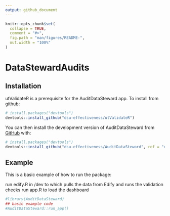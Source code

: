 ```yaml
---
output: github_document
---
```


<!-- README.md is generated from README.Rmd. Please edit that file -->

```r
knitr::opts_chunk$set(
  collapse = TRUE,
  comment = "#>",
  fig.path = "man/figures/README-",
  out.width = "100%"
)
```

# DataStewardAudits

<!-- badges: start -->
<!-- badges: end -->


## Installation

utValidateR is a prerequisite for the AuditDataSteward app. To install from github:

``` r
# install.packages("devtools")
devtools::install_github("dsu-effectiveness/utValidateR")
```


You can then install the development version of AuditDataSteward from [GitHub](https://github.com/) with:

``` r
# install.packages("devtools")
devtools::install_github("dsu-effectiveness/AuditDataSteward", ref = "develop")
```

## Example

This is a basic example of how to run the package:

run edify.R in /dev to which pulls the data from Edify and runs the validation checks
run app.R to load the dashboard

```r
#library(AuditDataSteward)
## basic example code
#AuditDataSteward::run_app()
```
